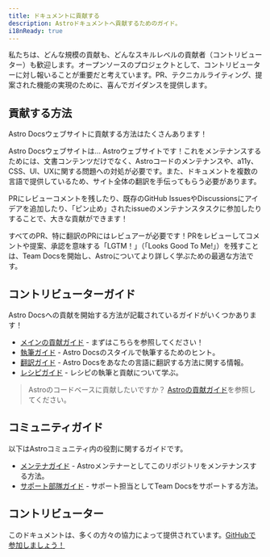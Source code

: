 ```yaml
---
title: ドキュメントに貢献する
description: Astroドキュメントへ貢献するためのガイド。
i18nReady: true
---
```



私たちは、どんな規模の貢献も、どんなスキルレベルの貢献者（コントリビューター）も歓迎します。オープンソースのプロジェクトとして、コントリビューターに対し報いることが重要だと考えています。PR、テクニカルライティング、提案された機能の実現のために、喜んでガイダンスを提供します。

## 貢献する方法

Astro Docsウェブサイトに貢献する方法はたくさんあります！

Astro Docsウェブサイトは… Astroウェブサイトです！これをメンテナンスするためには、文書コンテンツだけでなく、Astroコードのメンテナンスや、a11y、CSS、UI、UXに関する問題への対処が必要です。また、ドキュメントを複数の言語で提供しているため、サイト全体の翻訳を手伝ってもらう必要があります。

PRにレビューコメントを残したり、既存のGitHub IssuesやDiscussionsにアイデアを追加したり、「ピン止め」されたissueのメンテナンスタスクに参加したりすることで、大きな貢献ができます！

すべてのPR、特に翻訳のPRにはレビュアーが必要です！PRをレビューしてコメントや提案、承認を意味する「LGTM！」（「Looks Good To Me!」）を残すことは、Team Docsを開始し、Astroについてより詳しく学ぶための最適な方法です。

## コントリビューターガイド

Astro Docsへの貢献を開始する方法が記載されているガイドがいくつかあります！

- [メインの貢献ガイド](https://github.com/withastro/docs/blob/main/CONTRIBUTING.md) - まずはこちらを参照してください！
- [執筆ガイド](https://github.com/withastro/docs/blob/main/WRITING.md) - Astro Docsのスタイルで執筆するためのヒント。
- [翻訳ガイド](https://github.com/withastro/docs/blob/main/TRANSLATING.md) - Astro Docsをあなたの言語に翻訳する方法に関する情報。
- [レシピガイド](https://github.com/withastro/docs/blob/main/RECIPES.md) - レシピの執筆と貢献について学ぶ。

> Astroのコードベースに貢献したいですか？ [Astroの貢献ガイド](https://github.com/withastro/astro/blob/main/CONTRIBUTING.md)を参照してください。

## コミュニティガイド

以下はAstroコミュニティ内の役割に関するガイドです。

- [メンテナガイド](https://github.com/withastro/docs/blob/main/MAINTAINERS.md) - Astroメンテナーとしてこのリポジトリをメンテナンスする方法。
- [サポート部隊ガイド](https://github.com/withastro/docs/blob/main/SUPPORTSQUAD.md) - サポート担当としてTeam Docsをサポートする方法。

## コントリビューター

このドキュメントは、多くの方々の協力によって提供されています。[GitHubで参加しましょう！](https://github.com/withastro/docs)

<ContributorList githubRepo="withastro/docs" />
